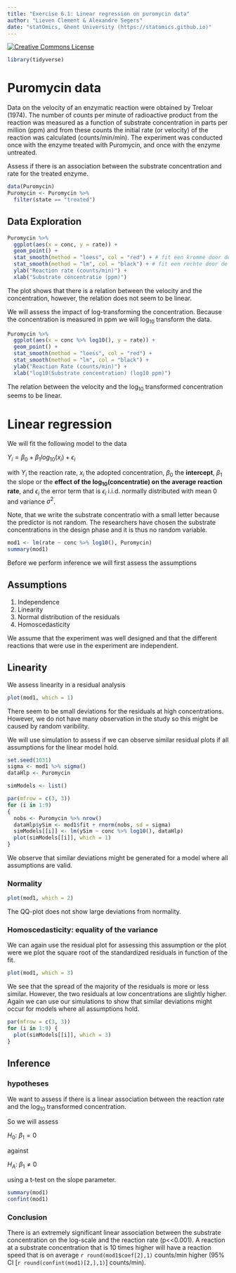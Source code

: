```yaml
---
title: "Exercise 6.1: Linear regression on puromycin data"
author: "Lieven Clement & Alexandre Segers"
date: "statOmics, Ghent University (https://statomics.github.io)"
---
```



<a rel="license" href="https://creativecommons.org/licenses/by-nc-sa/4.0"><img alt="Creative Commons License" style="border-width:0" src="https://i.creativecommons.org/l/by-nc-sa/4.0/88x31.png" /></a>

```r
library(tidyverse)
```

# Puromycin data

Data on the velocity of an enzymatic reaction were obtained by Treloar (1974).
The number of counts per minute of radioactive product from the reaction was measured as a function of substrate concentration in parts per million (ppm) and from these counts the initial rate (or velocity) of the reaction was calculated (counts/min/min).  The experiment was conducted once with the enzyme treated with Puromycin, and once with the enzyme untreated.

Assess if there is an association between the substrate concentration and rate for the treated enzyme.


```r
data(Puromycin)
Puromycin <- Puromycin %>%
  filter(state == "treated")
```

## Data Exploration

```r
Puromycin %>%
  ggplot(aes(x = conc, y = rate)) +
  geom_point() +
  stat_smooth(method = "loess", col = "red") + # fit een kromme door de punten (rode lijn)
  stat_smooth(method = "lm", col = "black") + # fit een rechte door de punten aan de hand van de kleinstekwadratenmethode
  ylab("Reaction rate (counts/min)") +
  xlab("Substrate concentratie (ppm)")
```

The plot shows that there is a relation between the velocity and the concentration, however, the relation does not seem to be linear.

We will assess the impact of log-transforming the concentration. Because the concentration is measured in ppm we will log$_{10}$ transform the data.

```r
Puromycin %>%
  ggplot(aes(x = conc %>% log10(), y = rate)) +
  geom_point() +
  stat_smooth(method = "loess", col = "red") +
  stat_smooth(method = "lm", col = "black") +
  ylab("Reaction Rate (counts/min)") +
  xlab("log10(Substrate concentration) (log10 ppm)")
```

The relation between the velocity and the log$_{10}$ transformed concentration seems to be linear.

# Linear regression

We will fit the following model to the data

$Y_i = \beta_0 + \beta_1 log_{10}(x_i) + \epsilon_i$

with $Y_i$ the reaction rate, $x_i$ the adopted concentration, $\beta_0$ the **intercept**, $\beta_1$ the slope or the **effect of the log$_{10}$(concentratie) on the average  reaction rate**, and $\epsilon_i$ the error term that is $\epsilon_i$ i.i.d. normally distributed with mean 0 and variance $\sigma^2$.

Note, that we write the substrate concentratio with a small letter because the predictor is not random. The researchers have chosen the substrate concentrations in the design phase and it is thus no random variable.

```r
mod1 <- lm(rate ~ conc %>% log10(), Puromycin)
summary(mod1)
```

Before we perform inference we will first assess the assumptions

## Assumptions

1. Independence
2. Linearity
3. Normal distribution of the residuals
4. Homoscedasticity

We assume that the experiment was well designed and that the different reactions that were use in the experiment are independent.

## Linearity

We assess linearity in a residual analysis

```r
plot(mod1, which = 1)
```

There seem to be small deviations for the residuals at high concentrations.
However, we do not have many observation in the study so this might be caused by random varibility.

We will use simulation to assess if we can observe similar residual plots if all assumptions for the linear model hold.

```r
set.seed(1031)
sigma <- mod1 %>% sigma()
dataHlp <- Puromycin

simModels <- list()

par(mfrow = c(3, 3))
for (i in 1:9)
{
  nobs <- Puromycin %>% nrow()
  dataHlp$ySim <- mod1$fit + rnorm(nobs, sd = sigma)
  simModels[[i]] <- lm(ySim ~ conc %>% log10(), dataHlp)
  plot(simModels[[i]], which = 1)
}
```

We observe that similar deviations might be generated for a model where all assumptions are valid.

### Normality


```r
plot(mod1, which = 2)
```

The QQ-plot does not show large deviations from normality.

### Homoscedasticity: equality of the variance

We can again use the residual plot for assessing this assumption or the plot were we plot the square root of the standardized residuals in function of the fit.

```r
plot(mod1, which = 3)
```

We see that the spread of the majority of the residuals is more or less similar. However, the two residuals at low concentrations are slightly higher.
Again we can use our simulations to show that similar deviations might occur for models where all assumptions hold.

```r
par(mfrow = c(3, 3))
for (i in 1:9) {
  plot(simModels[[i]], which = 3)
}
```

## Inference
### hypotheses

We want to assess if there is a linear association between the reaction rate and the log$_{10}$ transformed concentration.

So we will assess

$H_0$: $\beta_1 = 0$

against

$H_A$: $\beta_1 \ne 0$

using a t-test on the slope parameter.

```r
summary(mod1)
confint(mod1)
```


### Conclusion

There is an extremely significant linear association between the substrate concentration on the log-scale and the reaction rate (p<<0.001).
A reaction at a substrate concentration that is 10 times higher will have a reaction speed that is on average  `r round(mod1$coef[2],1)` counts/min higher (95% CI [`r round(confint(mod1)[2,],1)`] counts/min).
